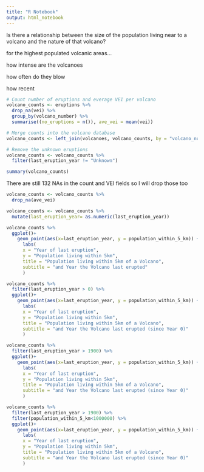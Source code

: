 ```yaml
---
title: "R Notebook"
output: html_notebook
---
```


Is there a relationship between the size of the population living near to a volcano and the nature of that volcano?

for the highest populated volcanic areas…

how intense are the volcanoes

how often do they blow

how recent

```r
# Count number of eruptions and everage VEI per volcano
volcano_counts <- eruptions %>% 
  drop_na(vei) %>% 
  group_by(volcano_number) %>% 
  summarise((no_eruptions = n()), ave_vei = mean(vei))
```

```r
# Merge counts into the volcano database
volcano_counts <- left_join(volcanoes, volcano_counts, by = "volcano_number")
```

```r
# Remove the unknown eruptions
volcano_counts <- volcano_counts %>% 
  filter(last_eruption_year != "Unknown")
```

```r
summary(volcano_counts)
```

There are still 132 NAs in the count and VEI fields so I will drop those too

```r
volcano_counts <- volcano_counts %>% 
  drop_na(ave_vei) 
```

```r
volcano_counts <- volcano_counts %>% 
  mutate(last_eruption_year= as.numeric(last_eruption_year))
```

```r
volcano_counts %>% 
  ggplot()+
    geom_point(aes(x=last_eruption_year, y = population_within_5_km)) +
      labs(
      x = "Year of last eruption",
      y = "Population living within 5km",
      title = "Population living within 5km of a Volcano",
      subtitle = "and Year the Volcano last erupted"
      ) 
```

```r
volcano_counts %>% 
  filter(last_eruption_year > 0) %>% 
  ggplot()+
    geom_point(aes(x=last_eruption_year, y = population_within_5_km)) +
      labs(
      x = "Year of last eruption",
      y = "Population living within 5km",
      title = "Population living within 5km of a Volcano",
      subtitle = "and Year the Volcano last erupted (since Year 0)"
      ) 
```

```r
volcano_counts %>% 
  filter(last_eruption_year > 1900) %>% 
  ggplot()+
    geom_point(aes(x=last_eruption_year, y = population_within_5_km)) +
      labs(
      x = "Year of last eruption",
      y = "Population living within 5km",
      title = "Population living within 5km of a Volcano",
      subtitle = "and Year the Volcano last erupted (since Year 0)"
      ) 
```

```r
volcano_counts %>% 
  filter(last_eruption_year > 1900) %>% 
  filter(population_within_5_km<1000000) %>% 
  ggplot()+
    geom_point(aes(x=last_eruption_year, y = population_within_5_km)) +
      labs(
      x = "Year of last eruption",
      y = "Population living within 5km",
      title = "Population living within 5km of a Volcano",
      subtitle = "and Year the Volcano last erupted (since Year 0)"
      ) 
```

